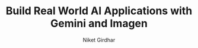 ---
  title: Build Real World AI Applications with Gemini and Imagen
  By: Google Cloud Skill Boost
  image: /images/certificates/gemini_imagen_learningpath.png
  author: 'Niket Girdhar'
  publishedAt: '2026-06-27'
  skills: ["Gemini", "Imagen", "Natural Language Processing [NLP]","Vertex AI"]
  courseLink: https://www.cloudskillsboost.google/course_templates/1076
  credential: https://www.credly.com/badges/1bc88a9e-1320-4ebb-956f-0173c1001a21/public_url
---